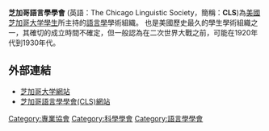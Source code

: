 '''芝加哥語言學學會''' (英語：The Chicago Linguistic Society，簡稱：'''CLS''')為[[美國|美國]][[芝加哥大学|芝加哥大学]][[學生|學生]]所主持的[[語言學|語言學]]學術組織。
也是美國歷史最久的學生學術組織之一，其確切的成立時間不確定，但一般認為在二次世界大戰之前，可能在1920年代到1930年代。 
==外部連結==
*[http://www.uchicago.edu/ 芝加哥大学網站]
*[https://web.archive.org/web/20070204095322/http://humanities.uchicago.edu/orgs/cls/ 芝加哥語言學學會(CLS)網站]

{{ling-stub}}

[[Category:專業協會|Category:專業協會]]
[[Category:科學學會|Category:科學學會]]
[[Category:語言學學會|Category:語言學學會]]